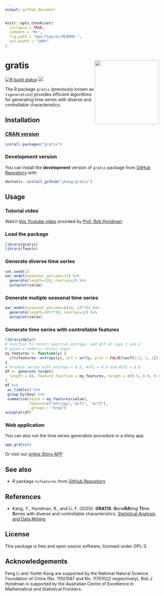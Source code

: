 ```yaml
---
output: github_document
---
```


<!-- README.md is generated from README.Rmd. Please edit that file -->

```r
knitr::opts_chunk$set(
  collapse = TRUE,
  comment = "#>",
  fig.path = "man/figures/README-",
  out.width = "100%"
)
```

# gratis <img src="man/figures/logo.PNG" align="right" height="210"/>

<!-- badges: start -->
[![R build status](https://github.com/ykang/gratis/workflows/R-CMD-check/badge.svg)](https://github.com/ykang/gratis/actions)
[![](https://cranlogs.r-pkg.org/badges/gratis)](https://CRAN.R-project.org/package=gratis)
<!-- badges: end -->

The R package `gratis` (previously known as `tsgeneration`) provides efficient algorithms for generating time series with
diverse and controllable characteristics.

## Installation

### [CRAN version]( https://CRAN.R-project.org/package=gratis)

```r
install.packages("gratis")
```

### Development version

You can install the **development** version of `gratis` package from [GitHub
Repository](https://github.com/ykang/gratis) with:

``` r
devtools::install_github("ykang/gratis")
```

## Usage

### Tutorial video

Watch [this Youtube video](https://www.youtube.com/watch?v=F3lWECtFa44) provided by [Prof. Rob Hyndman](https://robjhyndman.com/).

### Load the package

```r
library(gratis)
library(feasts)
```

### Generate diverse time series

```r
set.seed(1)
mar_model(seasonal_periods=12) %>%
  generate(length=120, nseries=2) %>%
  autoplot(value)
```

### Generate mutiple seasonal time series

```r
mar_model(seasonal_periods=c(24, 24*7)) %>%
  generate(length=24*7*10, nseries=12) %>%
  autoplot(value)
```

### Generate time series with controllable features

```r
library(dplyr)
# Function to return spectral entropy, and ACF at lags 1 and 2
# given a numeric vector input
my_features <- function(y) {
  c(tsfeatures::entropy(y), acf = acf(y, plot = FALSE)$acf[2:3, 1, 1])
}
# Produce series with entropy = 0.5, ACF1 = 0.9 and ACF2 = 0.8
df <- generate_target(
  length = 60, feature_function = my_features, target = c(0.5, 0.9, 0.8)
)
df %>% 
 as_tibble() %>%
 group_by(key) %>%
 summarise(value = my_features(value), 
           feature=c("entropy","acf1", "acf2"),
           .groups = "drop")
autoplot(df)
```

### Web application

You can also run the time series generation procedure in a shiny app

``` r
app_gratis()
```

Or visit our [online Shiny APP](https://ebsmonash.shinyapps.io/tsgeneration/)

## See also

- R package `tsfeatures` from [GitHub Repository](https://github.com/robjhyndman/tsfeatures).

## References

- Kang, Y., Hyndman, R., and Li, F. (2020). **GRATIS**: **G**ene**RA**ting **TI**me **S**eries with
diverse and controllable characteristics. [Statistical Analysis and Data Mining](https://doi.org/10.1002/sam.11461).

## License

This package is free and open source software, licensed under GPL-3.

## Acknowledgements

Feng Li and Yanfei Kang are supported by the National Natural Science Foundation of China
(No. 11501587 and No. 11701022 respectively). Rob J Hyndman is supported by the Australian
Centre of Excellence in Mathematical and Statistical Frontiers.
